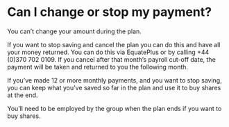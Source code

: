 # Can I change or stop my payment?

You can’t change your amount during the plan.

If you want to stop saving and cancel the plan you can do this and have all your money returned. You can do this via EquatePlus or by calling +44 (0)370 702 0109. If you cancel after that month’s payroll cut-off date, the payment will be taken and returned to you the following month.

If you’ve made 12 or more monthly payments, and you want to stop saving, you can keep what you’ve saved so far in the plan and use it to buy shares at the end.

You’ll need to be employed by the group when the plan ends if you want to buy shares.